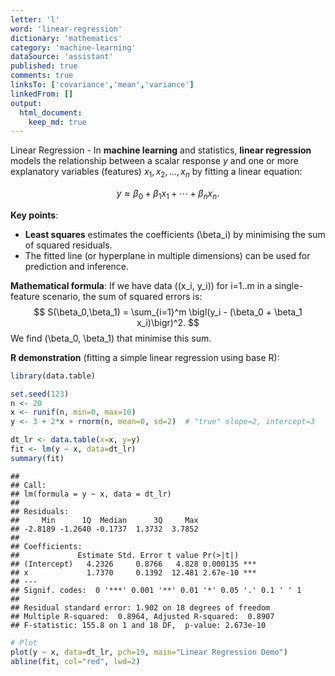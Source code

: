 ```yaml
---
letter: 'l'
word: 'linear-regression'
dictionary: 'mathematics'
category: 'machine-learning'
dataSource: 'assistant'
published: true
comments: true
linksTo: ['covariance','mean','variance']
linkedFrom: []
output:
  html_document:
    keep_md: true
---
```




<a id="linear-regression">Linear Regression</a> - In **machine learning** and statistics, **linear regression** models the relationship between a scalar response $y$ and one or more explanatory variables (features) $x_1, x_2, \dots, x_n$ by fitting a linear equation:

$$
y \approx \beta_0 + \beta_1 x_1 + \cdots + \beta_n x_n.
$$

**Key points**:
- **Least squares** estimates the coefficients \(\beta_i\) by minimising the sum of squared residuals.
- The fitted line (or hyperplane in multiple dimensions) can be used for prediction and inference.

**Mathematical formula**:
If we have data \((x_i, y_i)\) for i=1..m in a single-feature scenario, the sum of squared errors is:
$$
S(\beta_0,\beta_1) = \sum_{i=1}^m \bigl(y_i - (\beta_0 + \beta_1 x_i)\bigr)^2.
$$
We find \(\beta_0, \beta_1\) that minimise this sum.

**R demonstration** (fitting a simple linear regression using base R):


``` r
library(data.table)

set.seed(123)
n <- 20
x <- runif(n, min=0, max=10)
y <- 3 + 2*x + rnorm(n, mean=0, sd=2)  # "true" slope=2, intercept=3

dt_lr <- data.table(x=x, y=y)
fit <- lm(y ~ x, data=dt_lr)
summary(fit)
```

```
## 
## Call:
## lm(formula = y ~ x, data = dt_lr)
## 
## Residuals:
##     Min      1Q  Median      3Q     Max 
## -2.8189 -1.2640 -0.1737  1.3732  3.7852 
## 
## Coefficients:
##             Estimate Std. Error t value Pr(>|t|)    
## (Intercept)   4.2326     0.8766   4.828 0.000135 ***
## x             1.7370     0.1392  12.481 2.67e-10 ***
## ---
## Signif. codes:  0 '***' 0.001 '**' 0.01 '*' 0.05 '.' 0.1 ' ' 1
## 
## Residual standard error: 1.902 on 18 degrees of freedom
## Multiple R-squared:  0.8964,	Adjusted R-squared:  0.8907 
## F-statistic: 155.8 on 1 and 18 DF,  p-value: 2.673e-10
```

``` r
# Plot
plot(y ~ x, data=dt_lr, pch=19, main="Linear Regression Demo")
abline(fit, col="red", lwd=2)
```

<Figure src="/Users/work/Coding/derecksprojects/derecksnotes.com-playground/derecksnotes.com/client/src/app/dictionaries/mathematics/definitions/mathematics_machine-learning_l_linear-regression_files/figure-html/unnamed-chunk-1-1.png">
	
</Figure>
